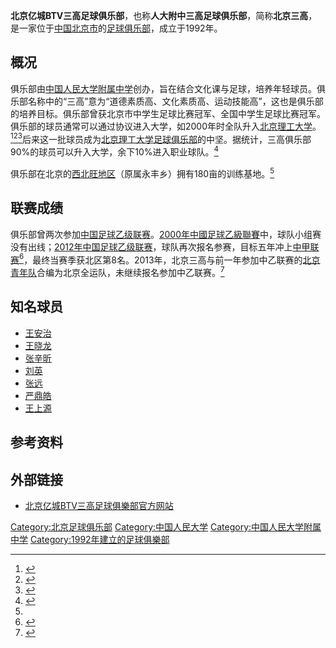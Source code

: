 {{Football club infobox 
| clubname = 北京三高
| image    = [[File:Sangao_F.C._Logo.png|180px]]
| fullname = 北京亿城BTV三高足球俱乐部
| nickname = 
| short name = 北京三高
| founded  = 1992年
| city = [[中华人民共和国|中国]][[北京市|北京市]]
| ground   = [[海淀体育场|海淀体育场]]
| capacity = 
| owner    = [[中国人民大学附属中学|中国人民大学附属中学]]
| chairman = 
| manager  =  
| league   = 
| season= 
| position = 
| shirtsupplier = 
| pattern_la1=|pattern_b1=|pattern_ra1=|pattern_so1=
| leftarm1=FFFFFF|body1=FFFFFF|rightarm1=FFFFFF|shorts1=FFFFFF|socks1=FFFFFF
| pattern_la2=|pattern_b2=|pattern_ra2= |pattern_so2=
| leftarm2=0000FF|body2=0000FF|rightarm2=0000FF|shorts2=FFFFFF|socks2=0000FF
| current =  
| website = http://www.sangaoclub.com/
}}
'''北京亿城BTV三高足球俱乐部'''，也称'''人大附中三高足球俱乐部'''，简称'''北京三高'''，是一家位于[[中华人民共和国|中国]][[北京市|北京市]]的[[足球俱乐部|足球俱乐部]]，成立于1992年。

==概况==
俱乐部由[[中国人民大学附属中学|中国人民大学附属中学]]创办，旨在结合文化课与足球，培养年轻球员。俱乐部名称中的“三高”意为“道德素质高、文化素质高、运动技能高”，这也是俱乐部的培养目标。俱乐部曾获北京市中学生足球比赛冠军、全国中学生足球比赛冠军。俱乐部的球员通常可以通过协议进入大学，如2000年时全队升入[[北京理工大学|北京理工大学]]。<ref>{{cite news|title=人大附中三高足球俱乐部十年间输送了大批人才|url=http://news.xinhuanet.com/nsports/2002-12/09/content_653172.htm|accessdate=2013-06-16|newspaper=新华网|date=2002-12-09}}</ref><ref>{{cite news|title=高考比联赛更重要--记北京BTV三高足球队|url=http://sports.sina.com.cn/china/200007/1054439.shtml|accessdate=2013-06-16|newspaper=中国体育报|date=2000-07-10|archive-date=2019-07-21|archive-url=https://web.archive.org/web/20190721114205/http://sports.sina.com.cn/china/200007/1054439.shtml}}</ref><ref>{{cite web|title=三高简介|url=http://www.sangaoclub.com/sgqm/sgjj/|publisher=北京亿城BTV三高足球俱乐部|accessdate=2013-06-16|archive-url=https://web.archive.org/web/20151126053718/http://www.sangaoclub.com/sgqm/sgjj/|archive-date=2015-11-26|dead-url=yes}}</ref>后来这一批球员成为[[北京理工大学足球俱乐部|北京理工大学足球俱乐部]]的中坚。据统计，三高俱乐部90%的球员可以升入大学，余下10%进入职业球队。<ref name="#1">{{cite news|title=中国足球后备人才近枯竭人大附"三高"模式探索|url=http://news.xinhuanet.com/edu/2010-07/28/c_12380381.htm|accessdate=2013-06-16|newspaper=人民日报|date=2010-07-28|archive-date=2010-09-02|archive-url=https://web.archive.org/web/20100902110502/http://news.xinhuanet.com/edu/2010-07/28/c_12380381.htm|dead-url=no}}</ref> 

俱乐部在北京的[[西北旺地区|西北旺地区]]（原属永丰乡）拥有180亩的训练基地。<ref name="#1"/>

==联赛成绩==
俱乐部曾两次参加[[中国足球乙级联赛|中国足球乙级联赛]]。[[2000年中國足球乙級聯賽|2000年中國足球乙級聯賽]]中，球队小组赛没有出线；[[2012年中国足球乙级联赛|2012年中国足球乙级联赛]]，球队再次报名参赛，目标五年冲上[[中甲联赛|中甲联赛]]<ref>{{cite news|title=人大附中三高队将征战2012年中乙 五年冲甲成目标|url=http://sports.sina.com.cn/b/2011-12-31/13105889197.shtml|accessdate=2013-06-16|newspaper=新浪体育|date=2011-12-31|archive-date=2019-07-23|archive-url=https://web.archive.org/web/20190723020626/http://sports.sina.com.cn/b/2011-12-31/13105889197.shtml}}</ref>，最终当赛季获北区第8名。2013年，北京三高与前一年参加中乙联赛的[[北京青年足球隊|北京青年队]]合编为北京全运队，未继续报名参加中乙联赛。<ref>{{cite news|title=全运预赛北京男足1场未胜 或将无缘进入决赛圈|url=http://sports.sohu.com/20130614/n378826513.shtml|accessdate=2013-06-16|newspaper=北国网-辽沈晚报|date=2013-06-14|archive-date=2017-07-02|archive-url=https://web.archive.org/web/20170702165932/http://sports.sohu.com/20130614/n378826513.shtml|dead-url=no}}</ref>

==知名球员==
* [[王安治|王安治]]
* [[王晓龙|王晓龙]]
* [[张辛昕|张辛昕]]
* [[刘英|刘英]]
* [[张远_(足球运动员)|张远]]
* [[严鼎皓|严鼎皓]]
* [[王上源|王上源]]

==参考资料==
{{Reflist}}

==外部链接==
* [https://web.archive.org/web/20130801114231/http://www.sangaoclub.com/ 北京亿城BTV三高足球俱樂部官方网站]

{{2012年中乙分类名单北京三高}}

[[Category:北京足球俱乐部|Category:北京足球俱乐部]]
[[Category:中国人民大学|Category:中国人民大学]]
[[Category:中国人民大学附属中学|Category:中国人民大学附属中学]]
[[Category:1992年建立的足球俱樂部|Category:1992年建立的足球俱樂部]]